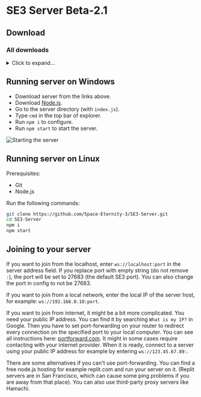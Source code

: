 
# SE3 Server Beta-2.1

## Download

<DownloadButton
    text="Download as .zip"
    url="https://github.com/Space-Eternity-3/SE3-Server/archive/refs/heads/Beta-2.1.zip"
/>
<DownloadButton
    text="Download as .tar.gz"
    url="https://github.com/Space-Eternity-3/SE3-Server/archive/refs/heads/Beta-2.1.tar.gz"
/>

### All downloads

<details>
    <summary>Click to expand...</summary>
    <div>
        <AllServerDownloads
            versions={[
                "Beta-1.13",
                "Beta-1.14",
                "Beta-1.15",
                "Beta-2.0",
                "Beta-2.1",
            ]}
        />
    </div>
</details>

## Running server on Windows

-   Download server from the links above.
-   Download [Node.js](https://nodejs.org/en/download/).
-   Go to the server directory (with `index.js`).
-   Type `cmd` in the top bar of explorer.
-   Run `npm i` to configure.
-   Run `npm start` to start the server.

![Starting the server](/img/server/running-the-server-windows.gif)

## Running server on Linux

Prerequisites:

-   Git
-   Node.js

Run the following commands:

```bash
git clone https://github.com/Space-Eternity-3/SE3-Server.git
cd SE3-Server
npm i
npm start
```

## Joining to your server

If you want to join from the localhost, enter
`ws://localhost:port` in the server address field.
If you replace port with empty string (do not remove `:`), the port will be set to 27683 (the default SE3 port).
You can also change the port in config to not be 27683.

If you want to join from a local network, enter the local IP of
the server host, for example: `ws://192.168.0.10:port`.

If you want to join from internet, it might be a bit more complicated.
You need your public IP address. You can find it by searching
`What is my IP?` in Google. Then you have to set port-forwarding
on your router to redirect every connection on the specified port to your local computer.
You can see all instructions here: [portforward.com](https://portforward.com/router.htm). It might in some cases
require contacting with your internet provider. When it is ready, connect to
a server using your public IP address for example by entering `ws://123.45.67.89:`.

There are some alternatives if you can't use port-forwarding. You can find a free node.js
hosting for example replit.com and run your server on it. (Replit servers
are in San Francisco, which can cause some ping problems if you are away from that place).
You can also use third-party proxy servers like Hamachi.
